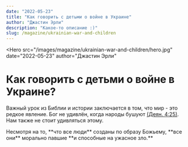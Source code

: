 ```yaml
---
date: "2022-05-23"
title: "Как говорить с детьми о войне в Украине"
author: "Джастин Эрли"
description: "Какое-то описание :)"
slug: /magazine/ukrainian-war-and-children
---
```


<Hero
  src="/images/magazine/ukrainian-war-and-children/hero.jpg"
  date="2022-05-23"
  author="Джастин Эрли"
>
  # Как говорить <Highlighted color="--accent-green">с детьми</Highlighted> о войне в Украине?
</Hero>

Важный урок из Библии и истории заключается в том, что мир - это редкое явление. Бог не удивлён,
когда народы бушуют [(Деян. 4:25)](#). Нам также не стоит удивляться этому.

<Quote author="Костя Куделько">
  Несмотря на то, **что все люди** созданы по образу Божьему, **все они** морально павшие **и
  способные на ужасное зло.**
</Quote>

<HandsRoundedFrame src="/images/magazine/ukrainian-war-and-children/group90.jpg"></HandsRoundedFrame>
